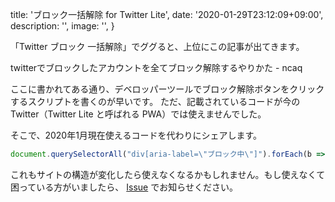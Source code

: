 
  title: 'ブロック一括解除 for Twitter Lite',
  date: '2020-01-29T23:12:09+09:00',
  description: '',
  image: '',
}

「Twitter ブロック 一括解除」でググると、上位にこの記事が出てきます。

<Link href="https://www.ncaq.net/2017/08/21/" icon color target="_blank">twitterでブロックしたアカウントを全てブロック解除するやりかた - ncaq</Link>

ここに書かれてある通り、デベロッパーツールでブロック解除ボタンをクリックするスクリプトを書くのが早いです。
ただ、記載されているコードが今の Twitter（Twitter Lite と呼ばれる PWA）では使えませんでした。  
  
そこで、2020年1月現在使えるコードを代わりにシェアします。

```js
document.querySelectorAll("div[aria-label=\"ブロック中\"]").forEach(b => b.click());
```

これもサイトの構造が変化したら使えなくなるかもしれません。もし使えなくて困っている方がいましたら、
[Issue](https://github.com/HelloRusk/hellorusk.net/issues) でお知らせください。






